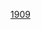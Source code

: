 {{Year by category
|m=1
|c=9
|d=0
|y=9
|cat=各大洲
|sortkey=Continent
|parent=依大洲劃分的20世紀各年
}}
{{Commonscat|1909 by continent}}

[[Category:1900年代各大洲|1909]]